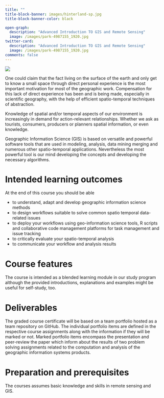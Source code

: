 ```yaml
---
title: ""
title-block-banner: images/hinterland-sp.jpg
title-block-banner-color: black

open-graph:
  description: "Advanced Introduction TO GIS and Remote Sensing"
  image: /images/park-4987155_1920.jpg
twitter-card:
  description: "Advanced Introduction TO GIS and Remote Sensing"
  image: /images/park-4987155_1920.jpg
comments: false
---
```


![](images/hinterland-sp.jpg)

One could claim that the fact living on the surface of the earth and only get to know a small space through direct personal experience is the most important motivation for most of the geographic work. Compensation for this lack of direct experience has been and is being made, especially in scientific geography, with the help of efficient spatio-temporal techniques of abstraction. 

Knowledge of spatial and/or temporal aspects of our environment is increasingly in demand for action-relevant relationships. Whether we ask as tourists, consumers, producers or planners spatial information, or even knowledge. 

Geographic Information Science (GIS) is based on versatile and powerful software tools that are used in modeling, analysis, data mining merging and numerous other spatio-temporal applications. Nevertheless the most powerful tool is our mind developing the concepts and developing the necessary algorithms.


# Intended learning outcomes
At the end of this course you should be able

* to understand, adapt and develop geographic information science methods 
* to design workflows suitable to solve common spatio temporal data-related issues
* to deploy your workflows using geo-information science tools, R scripts and collaborative code management platforms for task management and issue tracking
* to critically evaluate your spatio-temporal analysis
* to communicate your workflow and analysis results




# Course features

The course is intended as a blended learning module in our study program although the provided introductions, explanations and examples might be useful for self-study, too.




# Deliverables

The graded course certificate will be based on a team portfolio hosted as a team repository on GitHub. The individual portfolio items are defined in the respective course assignments along with the information if they will be marked or not. Marked portfolio items encompass the presentation and peer-review the paper which inform about the results of two problem solving assignments related to the computation and analysis of the geographic information systems products.


# Preparation and prerequisites

The courses assumes basic knowledge and skills in remote sensing and GIS.




